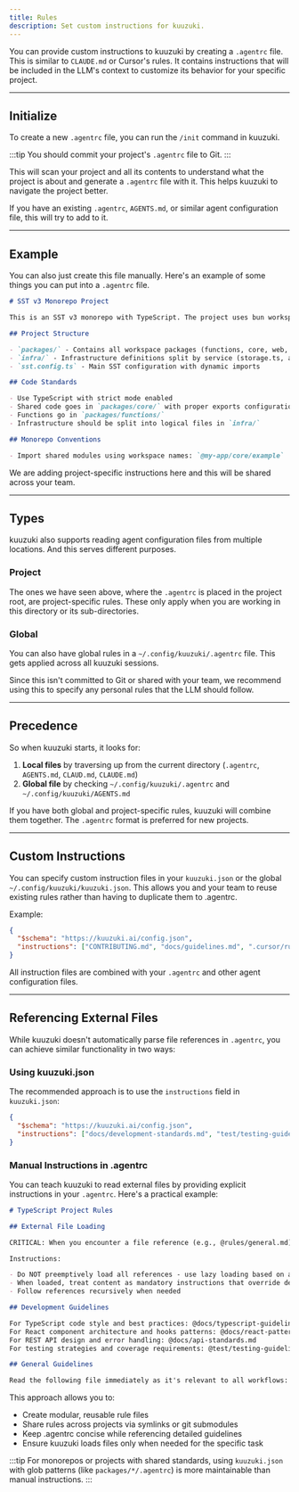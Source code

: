 ```yaml
---
title: Rules
description: Set custom instructions for kuuzuki.
---
```


You can provide custom instructions to kuuzuki by creating a `.agentrc` file. This is similar to `CLAUDE.md` or Cursor's rules. It contains instructions that will be included in the LLM's context to customize its behavior for your specific project.

---

## Initialize

To create a new `.agentrc` file, you can run the `/init` command in kuuzuki.

:::tip
You should commit your project's `.agentrc` file to Git.
:::

This will scan your project and all its contents to understand what the project is about and generate a `.agentrc` file with it. This helps kuuzuki to navigate the project better.

If you have an existing `.agentrc`, `AGENTS.md`, or similar agent configuration file, this will try to add to it.

---

## Example

You can also just create this file manually. Here's an example of some things you can put into a `.agentrc` file.

```markdown title=".agentrc"
# SST v3 Monorepo Project

This is an SST v3 monorepo with TypeScript. The project uses bun workspaces for package management.

## Project Structure

- `packages/` - Contains all workspace packages (functions, core, web, etc.)
- `infra/` - Infrastructure definitions split by service (storage.ts, api.ts, web.ts)
- `sst.config.ts` - Main SST configuration with dynamic imports

## Code Standards

- Use TypeScript with strict mode enabled
- Shared code goes in `packages/core/` with proper exports configuration
- Functions go in `packages/functions/`
- Infrastructure should be split into logical files in `infra/`

## Monorepo Conventions

- Import shared modules using workspace names: `@my-app/core/example`
```

We are adding project-specific instructions here and this will be shared across your team.

---

## Types

kuuzuki also supports reading agent configuration files from multiple locations. And this serves different purposes.

### Project

The ones we have seen above, where the `.agentrc` is placed in the project root, are project-specific rules. These only apply when you are working in this directory or its sub-directories.

### Global

You can also have global rules in a `~/.config/kuuzuki/.agentrc` file. This gets applied across all kuuzuki sessions.

Since this isn't committed to Git or shared with your team, we recommend using this to specify any personal rules that the LLM should follow.

---

## Precedence

So when kuuzuki starts, it looks for:

1. **Local files** by traversing up from the current directory (`.agentrc`, `AGENTS.md`, `CLAUD.md`, `CLAUDE.md`)
2. **Global file** by checking `~/.config/kuuzuki/.agentrc` and `~/.config/kuuzuki/AGENTS.md`

If you have both global and project-specific rules, kuuzuki will combine them together. The `.agentrc` format is preferred for new projects.

---

## Custom Instructions

You can specify custom instruction files in your `kuuzuki.json` or the global `~/.config/kuuzuki/kuuzuki.json`. This allows you and your team to reuse existing rules rather than having to duplicate them to .agentrc.

Example:

```json title="kuuzuki.json"
{
  "$schema": "https://kuuzuki.ai/config.json",
  "instructions": ["CONTRIBUTING.md", "docs/guidelines.md", ".cursor/rules/*.md"]
}
```

All instruction files are combined with your `.agentrc` and other agent configuration files.

---

## Referencing External Files

While kuuzuki doesn't automatically parse file references in `.agentrc`, you can achieve similar functionality in two ways:

### Using kuuzuki.json

The recommended approach is to use the `instructions` field in `kuuzuki.json`:

```json title="kuuzuki.json"
{
  "$schema": "https://kuuzuki.ai/config.json",
  "instructions": ["docs/development-standards.md", "test/testing-guidelines.md", "packages/*/.agentrc"]
}
```

### Manual Instructions in .agentrc

You can teach kuuzuki to read external files by providing explicit instructions in your `.agentrc`. Here's a practical example:

```markdown title=".agentrc"
# TypeScript Project Rules

## External File Loading

CRITICAL: When you encounter a file reference (e.g., @rules/general.md), use your Read tool to load it on a need-to-know basis. They're relevant to the SPECIFIC task at hand.

Instructions:

- Do NOT preemptively load all references - use lazy loading based on actual need
- When loaded, treat content as mandatory instructions that override defaults
- Follow references recursively when needed

## Development Guidelines

For TypeScript code style and best practices: @docs/typescript-guidelines.md
For React component architecture and hooks patterns: @docs/react-patterns.md
For REST API design and error handling: @docs/api-standards.md
For testing strategies and coverage requirements: @test/testing-guidelines.md

## General Guidelines

Read the following file immediately as it's relevant to all workflows: @rules/general-guidelines.md.
```

This approach allows you to:

- Create modular, reusable rule files
- Share rules across projects via symlinks or git submodules
- Keep .agentrc concise while referencing detailed guidelines
- Ensure kuuzuki loads files only when needed for the specific task

:::tip
For monorepos or projects with shared standards, using `kuuzuki.json` with glob patterns (like `packages/*/.agentrc`) is more maintainable than manual instructions.
:::
